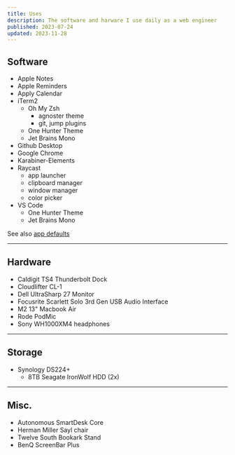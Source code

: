 ```yaml
---
title: Uses
description: The software and harware I use daily as a web engineer
published: 2023-07-24
updated: 2023-11-28
---
```


## Software

- Apple Notes
- Apple Reminders
- Apply Calendar
- iTerm2
  - Oh My Zsh
    - agnoster theme
    - git, jump plugins
  - One Hunter Theme
  - Jet Brains Mono
- Github Desktop
- Google Chrome
- Karabiner-Elements
- Raycast
  - app launcher
  - clipboard manager
  - window manager
  - color picker
- VS Code
  - One Hunter Theme
  - Jet Brains Mono

See also [app defaults](/app-defaults)

---

## Hardware

- Caldigit TS4 Thunderbolt Dock
- Cloudlifter CL-1
- Dell UltraSharp 27 Monitor
- Focusrite Scarlett Solo 3rd Gen USB Audio Interface
- M2 13" Macbook Air
- Rode PodMic
- Sony WH1000XM4 headphones

---

## Storage

- Synology DS224+
  - 8TB Seagate IronWolf HDD (2x)

---

## Misc.

- Autonomous SmartDesk Core
- Herman Miller Sayl chair
- Twelve South Bookark Stand
- BenQ ScreenBar Plus
